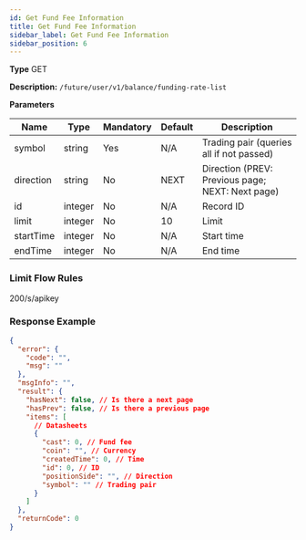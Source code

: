 ```yaml
---
id: Get Fund Fee Information
title: Get Fund Fee Information
sidebar_label: Get Fund Fee Information
sidebar_position: 6
---
```


**Type** GET

**Description:** `/future/user/v1/balance/funding-rate-list`

**Parameters**

| Name | Type | Mandatory | Default | Description |
| --- | --- | --- | --- | --- |
| symbol | string | Yes | N/A | Trading pair (queries all if not passed) |
| direction | string | No | NEXT | Direction (PREV: Previous page; NEXT: Next page) |
| id | integer | No | N/A | Record ID |
| limit | integer | No | 10 | Limit |
| startTime | integer | No | N/A | Start time |
| endTime | integer | No | N/A | End time |

### Limit Flow Rules

200/s/apikey

### Response Example

```json title="Response"
{
  "error": {
    "code": "",
    "msg": ""
  },
  "msgInfo": "",
  "result": {
    "hasNext": false, // Is there a next page
    "hasPrev": false, // Is there a previous page
    "items": [
      // Datasheets
      {
        "cast": 0, // Fund fee
        "coin": "", // Currency
        "createdTime": 0, // Time
        "id": 0, // ID
        "positionSide": "", // Direction
        "symbol": "" // Trading pair
      }
    ]
  },
  "returnCode": 0
}
```
